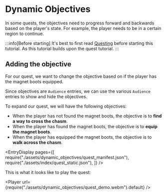 
# Dynamic Objectives

In some quests, the objectives need to progress forward and backwards based on the player's state. 
For example, the player needs to be in a certain region to continue.

:::info[Before starting]
It's best to first read [Questing](./index.mdx) before starting this tutorial.
As this tutorial builds upon the quest tutorial.
:::

## Adding the objective

For our quest, we want to change the objective based on if the player has the magnet boots equipped.

Since objectives are `Audience` entries, we can use the various `Audience` entries to show and hide the objectives.

To expand our quest, we will have the following objectives:

- When the player has not found the magnet boots, the objective is to __find a way to cross the chasm__.
- When the player has found the magnet boots, the objective is to __equip the magnet boots__.
- When the player has equipped the magnet boots, the objective is to __walk across the chasm__.

<EntryDisplay pages={[
    require("./assets/dynamic_objectives/quest_manifest.json"),
    require("./assets/index/quest_static.json"),
]} />

This is what it looks like to play the quest:

<Player url={require("./assets/dynamic_objectives/quest_demo.webm").default} />
